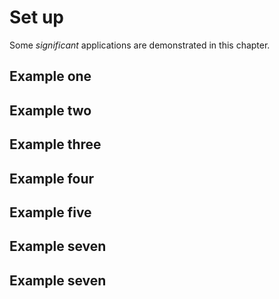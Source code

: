 # Set up

Some _significant_ applications are demonstrated in this chapter.

## Example one

## Example two

## Example three

## Example four

## Example five

## Example seven

## Example seven